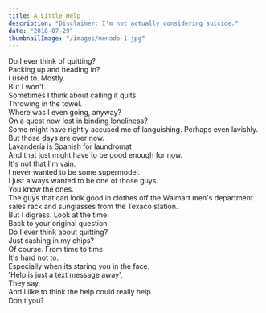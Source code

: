 ```yaml
---
title: A Little Help
description: "Disclaimer: I'm not actually considering suicide."
date: "2018-07-29"
thumbnailImage: "/images/menado-1.jpg"
---
```


Do I ever think of quitting?   
Packing up and heading in?  
I used to.  Mostly.  
But I won't.  
Sometimes I think about calling it quits.  
Throwing in the towel.  
Where was I even going, anyway?  
On a quest now lost in binding loneliness?  
Some might have rightly accused me of languishing. Perhaps even lavishly.  
But those days are over now.  
Lavandería is Spanish for laundromat  
And that just might have to be good enough for now.  
It's not that I'm vain.  
I never wanted to be some supermodel.  
I just always wanted to be one of those guys.  
You know the ones.  
The guys that can look good in clothes off the Walmart men's department sales rack and sunglasses from the Texaco station.  
But I digress. Look at the time.  
Back to your original question.  
Do I ever think about quitting?  
Just cashing in my chips?  
Of course. From time to time.   
It's hard not to.   
Especially when its staring you in the face.   
'Help is just a text message away',  
They say.   
And I like to think the help could really help.   
Don't you?  